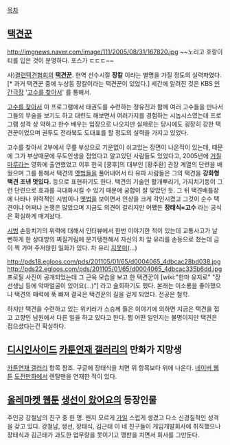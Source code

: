 [[목차]]
== [[택견]]꾼 ==
http://imgnews.naver.com/image/111/2005/08/31/167820.jpg
~~노리고 호랑이 티를 입은 것이 분명하다. 포스가 ㄷㄷㄷ~~

사)[[결련택견협회]]의 '''[[택견]]꾼'''. 현역 선수시절 '''장칼''' 이라는 별명을 가질 정도의 실력파였다.[* 과거 택견꾼 중에 누상동 장칼이라는 택견꾼이 있었다.] 세간에 알려진 것은 KBS [[인간극장]] '[[고수를 찾아서]]' 를 통해서.

[http://www.youtube.com/watch?v=MNvrREzfbkE 고수를 찾아서] 이 프로그램에서 태권도를 수련하는 정유진과 함께 여러 고수들을 만나서 그들의 무술을 보기도 하고 대련도 해보면서 여러가지를 경험하는 시놉시스였는데 프로그램 성격 상 약하고 한수 배우는 입장으로 나오지만 실제로는 당시에도 굉장히 강한 택견꾼이었으며 권투도 전라북도 도대표를 할 정도의 실력을 가지고 있었다.

고수를 찾아서 2부에서 무릎 부상으로 기운없이 쉬고있는 장면이 나온적이 있는데, 때문에 그가 부상때문에 무도인생을 접었다고 알고있던 사람들도 있었다고, 2005년에 [[거칠마루]]라는 영화에 출연했었고 이후 한국 [쿵후]의 대부인 [황주환] 관장 계열의 단련을 배웠으며 그를 통해서 택견의 [[옛법]]들을 풀어내어서 타 유파 사람들은 그의 택견을 '''강화형 택견''' '''조낸 멋있다.''' 등으로 표현하기도 한다. 택견의 기술인 활개뿌리기, 가지치기등이 그런 단련으로 효과를 극대화시킬 수 있기 때문에 궁합이 잘 맞았던 듯. 그 뒤 택견배틀장에 나타나 위력적인 시범이나 [[옛법]]을 보이면서 인상을 크게 각인시켰고 그것이 순수 택견이냐 어쩌냐 논쟁은 많았으며 지금도 의견이 갈리지만 어쨌든 '''장태식=고수''' 라는 공식은 확실하게 매겨놨다.

[http://www.youtube.com/watch?v=mraKJTfqVzw 시범] 손등치기의 위력에 대해서 인터뷰에서 한번 이야기한 적이 있는데 교통사고가 날 뻔하게 한 상대방의 찌질거림에 분기탱천해서 자신의 차 앞 유리를 손등으로 쳤는데 금이 쩍 가며 주저앉힌 일화가 있다. 차 유리 [[지못미]](…)

http://pds18.egloos.com/pds/201105/01/65/d0004065_4dbcac28bd038.jpg
http://pds22.egloos.com/pds/201105/01/65/d0004065_4dbcac335b6dd.jpg
프로필 사진이 공개되었는데 그 근육 모습을 보고 한 택견꾼이 [wiki:"한마 유지로" "장 선생님 등에 악마얼굴이 있어요(…)"] 라고 술회하기도 했다. 본래는 이소룡을 좋아했으나 택견의 매력에 푹 빠져 결국은 택견꾼의 길을 걷게 되었다. 전공은 철학.

하지만 택견을 수련하고 있는 위키러가 스승께 들은 이야기에 의하면 지금은 택견을 접고 고향인 남원에서 다른 일을  하고 있다고 한다. 쩝
어떤 일인지는 불명이지만 택견은 접으셨다는건 확실하다.

== [[디시인사이드]] [[카툰연재 갤러리]]의 만화가 지망생 ==
[[카툰연재 갤러리]] 항목 참조.
구글에 장태식을 치면 위 항목보다 위에 나온다.
[[네이버 웹툰]] [[도전만화]]에서 렌탈맨을 연재한 적이 있다.

== [[올레마켓 웹툰]] [[생선이 왔어요]]의 등장인물 ==
주인공 강철남의 친구 중 한 명. 왠지 모르게 [[가일]] 스럽게 생겼고 다소 신경질적인 성격을 갖고 있다. 강철남, 생선, 장태식, 김근태 이 네 친구들이 게임개발회사에 취직했으나 장태식과 김근태가 과도한 업무량을 못이기고 깽판을 치면서 회사를 그만둔다.
